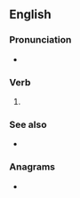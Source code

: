 ==English==

===Pronunciation===
* {{IPA|/ˈflɛʃɪŋ/|lang=en}}

===Verb===
{{head|en|present participle}}

# {{present participle of|flesh|lang=en|nocat=1}}

===See also===
* {{l|en|fleshings}}

===Anagrams===
* {{anagrams|en|a=efghilns|Fenglish}}